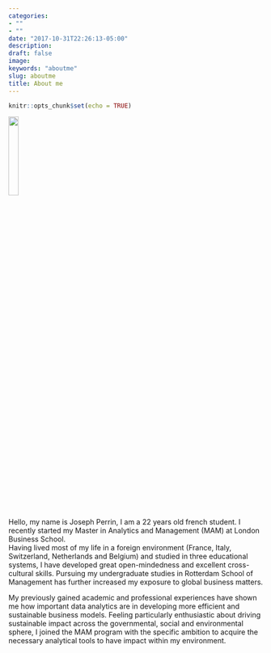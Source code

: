 ```yaml
---
categories:
- ""
- ""
date: "2017-10-31T22:26:13-05:00"
description: 
draft: false
image: 
keywords: "aboutme"
slug: aboutme
title: About me
---
```


```r
knitr::opts_chunk$set(echo = TRUE)
```

![](/Users/josephperrin/Desktop/JP/ID + photos/Joseph Perrin Photo.png){ width=20% }

Hello, my name is Joseph Perrin, I am a 22 years old french student. I recently started my Master in Analytics and Management (MAM) at London Business School.  
Having lived most of my life in a foreign environment (France, Italy, Switzerland, Netherlands and Belgium) and studied in three educational systems, I have developed great open-mindedness and excellent cross-cultural skills. Pursuing my undergraduate studies in Rotterdam School of Management has further increased my exposure to global business matters.

My previously gained academic and professional experiences have shown me how important data analytics are in developing more efficient and sustainable business models. Feeling particularly enthusiastic about driving sustainable impact across the governmental, social and environmental sphere, I joined the MAM program with the specific ambition to acquire the necessary analytical tools to have impact within my environment.
